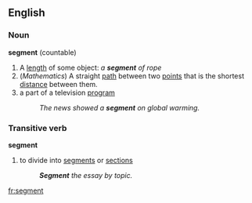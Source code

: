 ==English==
===Noun===
'''segment''' (countable)
#A [[length]] of some object: ''a '''segment''' of rope''
#(''Mathematics'') A straight [[path]] between two [[points]] that is the shortest [[distance]] between them.
#a part of a television [[program]]
#:''The news showed a '''segment''' on global warming.''

===Transitive verb===
'''segment'''
#to divide into [[segment]]s or [[section]]s
#:'''''Segment''' the essay by topic.''

[[fr:segment]]